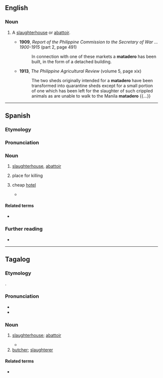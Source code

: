 ==English==

===Noun===
{{en-noun}}

# {{lb|en|Philippines}} A [[slaughterhouse]] or [[abattoir]].
#* '''1909''', ''Report of the Philippine Commission to the Secretary of War ... 1900-1915'' (part 2, page 491)
#*: In connection with one of these markets a '''matadero''' has been built, in the form of a detached building.
#* '''1913''', ''The Philippine Agricultural Review'' (volume 5, page xix)
#*: The two sheds originally intended for a '''matadero''' have been transformed into quarantine sheds except for a small portion of one which has been left for the slaughter of such crippled animals as are unable to walk to the Manila '''matadero''' {{...}}

----

==Spanish==

===Etymology===
{{af|es|matar|-dero}}

===Pronunciation===
{{es-pr|+<audio:LL-Q1321 (spa)-AdrianAbdulBaha-matadero.wav;Audio (Colombia)>}}

===Noun===
{{es-noun|m}}

# [[slaughterhouse]], [[abattoir]]
# {{lb|es|by extension}} place for killing
# {{lb|es|Venezuela|colloquial}} cheap [[hotel]]
#* {{quote-web|es|work=Newsweek|date=2020-02-14|url=https://es-us.noticias.yahoo.com/dinero-motel-condones-crisis-restringe-173217071.html|title=Sin dinero para motel o condones: la crisis restringe sexualidad de jóvenes venezolanos|passage=De pelo y barba cuidados, este diseñador gráfico llega a desembolsar 100 dólares en una cita, sumando cena, tragos, taxis y motel. “Si la llevo para un ‘'''matadero'''’, no gasto mucho”, explica, refiriéndose a hoteles “de mala muerte”, su última opción.}}

====Related terms====
* {{l|es|matador}}

===Further reading===
* {{R:es:DRAE}}

----

==Tagalog==

===Etymology===
{{bor+|tl|es|matadero}}.

===Pronunciation===
* {{hyph|tl|ma|ta|de|ro}}
* {{tl-IPA}}

===Noun===
{{tl-noun|b={{tl-bay sc}}}}

# [[slaughterhouse]]; [[abattoir]]
#: {{syn|tl|katayan}}
#* {{quote-book|tl|year=2010|author=E. San Juan, Jr.|title=SUTRANG KAYUMANGGI|publisher=Lulu.com|isbn=9780557274277|page=24
|passage=... natin ang masang gumigising— tayo naman ang magtulungtulungan-habang nagpupustahan pa ang mga trapo&#39;t kumprador sa '''matadero''' nag-aakalang walang makagagambala sa magkasiping na leon at tupa, lobo&#39;t kordero}}
# [[butcher]]; [[slaughterer]]
#: {{syn|tl|magkakatay|tagakatay}}

====Related terms====
* {{l|tl|matador}}